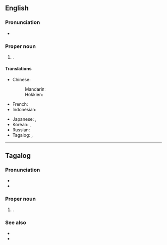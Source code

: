 ==English==
{{wikipedia}}

===Pronunciation===
* {{IPA|en|/kɛˈzɒn ˈsɪ.ti/}}

===Proper noun===
{{en-proper noun|head=[[Quezon]] [[city|City]]}}

# {{place|en|highly urbanized city|p/Metro Manila|c/Philippines}}.

====Translations====
{{trans-top|city in Metro Manila, Philippines}}
* Chinese:
*: Mandarin: {{t|cmn|奎松市|tr=Kuísōnshì}}
*: Hokkien: {{t|nan|計順|tr=Kè-sūn}}
* French: {{t|fr|Quezón City}}
* Indonesian: {{t|id|Kota Quezon}}
{{trans-mid}}
* Japanese: {{t|ja|ケソン|tr=Keson}}, {{t|ja|ケソンシティ|tr=Keson Shiti}}
* Korean: {{t|ko|^퀘존 ^시티}}, {{t|ko|^케손 ^시티}}
* Russian: {{t|ru|Кесон-Сити}}
* Tagalog: {{t|tl|Lungsod Quezon}}, {{t|tl|Kyusi}}
{{trans-bottom}}

----

==Tagalog==
{{wikipedia|Lungsod Quezon|lang=tl}}

===Pronunciation===
* {{tl-IPA|késon síti}}
* {{audio|tl|Tl-PH-Quezon City.ogg|Audio}}

===Proper noun===
{{head|tl|proper noun|head=Quezon City}}

# {{place|tl|city|p/Metro Manila|c/Philippines}}.

===See also===
* {{l|tl|Lungsod Quezon}}
* {{l|tl|Kyusi}}